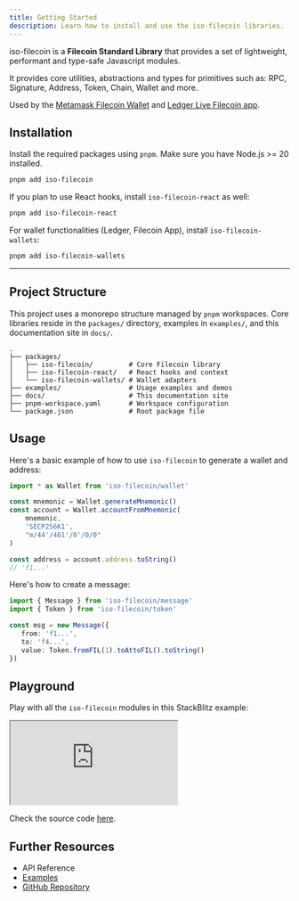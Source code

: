 ```yaml
---
title: Getting Started
description: Learn how to install and use the iso-filecoin libraries.
---
```


iso-filecoin is a **Filecoin Standard Library** that provides a set of lightweight, performant and type-safe Javascript modules. 

It provides core utilities, abstractions and types for primitives such as: RPC, Signature, Address, Token, Chain, Wallet and more. 

Used by the [Metamask Filecoin Wallet](https://github.com/filecoin-project/filsnap) and [Ledger Live Filecoin app](https://www.ledger.com/coin/wallet/filecoin).

## Installation 

Install the required packages using `pnpm`.  Make sure you have Node.js >= 20 installed.

```bash
pnpm add iso-filecoin
```

If you plan to use React hooks, install `iso-filecoin-react` as well:

```bash
pnpm add iso-filecoin-react
```

For wallet functionalities (Ledger, Filecoin App), install `iso-filecoin-wallets`:

```bash
pnpm add iso-filecoin-wallets
```

---

## Project Structure

This project uses a monorepo structure managed by `pnpm` workspaces. Core libraries reside in the `packages/` directory, examples in `examples/`, and this documentation site in `docs/`.

```text
.
├── packages/
│   ├── iso-filecoin/         # Core Filecoin library
│   ├── iso-filecoin-react/   # React hooks and context
│   └── iso-filecoin-wallets/ # Wallet adapters
├── examples/                 # Usage examples and demos
├── docs/                     # This documentation site
├── pnpm-workspace.yaml       # Workspace configuration
└── package.json              # Root package file
```

## Usage

Here's a basic example of how to use `iso-filecoin` to generate a wallet and address:

```ts twoslash
import * as Wallet from 'iso-filecoin/wallet'

const mnemonic = Wallet.generateMnemonic()
const account = Wallet.accountFromMnemonic(
    mnemonic,
    'SECP256K1',
    "m/44'/461'/0'/0/0"
)

const address = account.address.toString()
// 'f1...'
```

Here's how to create a message:

```ts twoslash
import { Message } from 'iso-filecoin/message'
import { Token } from 'iso-filecoin/token'

const msg = new Message({
   from: 'f1...',
   to: 'f4...',
   value: Token.fromFIL(1).toAttoFIL().toString()
})
```

## Playground

Play with all the `iso-filecoin` modules in this StackBlitz example:

<iframe src="https://stackblitz.com/github/hugomrdias/filecoin/tree/main/examples/ledger?ctl=1&embed=1&file=src%2Fmain.jsx&theme=dark&view=preview&title=Filecoin%20Playground" style={{ height: '500px', width: '100%', border: '1px solid rgba(193, 195, 200, 20%)' }}></iframe>

Check the source code [here](https://github.com/hugomrdias/filecoin/tree/main/examples/ledger).


## Further Resources

-   API Reference
-   [Examples](https://github.com/hugomrdias/filecoin/tree/main/examples)
-   [GitHub Repository](https://github.com/hugomrdias/filecoin)